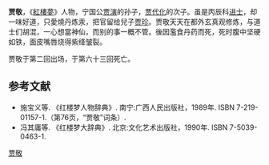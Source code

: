 {{no footnotes|time=2019-06-17T05:29:37+00:00}}
'''贾敬'''，《[[紅樓夢|紅樓夢]]》人物，宁国公[[贾演|贾演]]的孙子，[[贾代化|贾代化]]的次子。虽是丙辰科[[进士|进士]]，却一味好道，只愛燒丹炼汞，把官留给兒子[[贾珍|贾珍]]。贾敬天天在都外玄真观修炼，与道士们胡混，一心想當神仙，而别的事一概不管。後因濫食丹药而死，死时腹中坚硬如铁，面皮嘴唇烧得紫绛皱裂。

贾敬于第二回出场，于第六十三回死亡。

== 参考文献 ==
* 施宝义等. 《红楼梦人物辞典》. 南宁:广西人民出版社，1989年. ISBN 7-219-01157-1.（第76页，“贾敬”词条）.
* 冯其庸等. 《红楼梦大辞典》. 北京:文化艺术出版社，1990年. ISBN 7-5039-0463-1.

[[Category:紅樓夢人物|贾敬]]